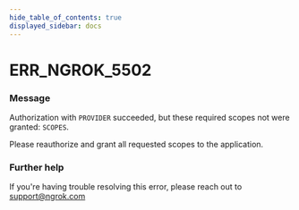 ```yaml
---
hide_table_of_contents: true
displayed_sidebar: docs
---
```



# ERR_NGROK_5502

### Message

Authorization with `PROVIDER` succeeded, but these required scopes not were granted: `SCOPES`.

Please reauthorize and grant all requested scopes to the application.

<ErrorDetails error="err_ngrok_5502" />

### Further help

If you're having trouble resolving this error, please reach out to [support@ngrok.com](mailto:support@ngrok.com?subject=Help%20with%20ERR_NGROK_5502)
